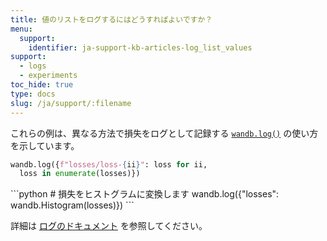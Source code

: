 ```yaml
---
title: 値のリストをログするにはどうすればよいですか？
menu:
  support:
    identifier: ja-support-kb-articles-log_list_values
support:
  - logs
  - experiments
toc_hide: true
type: docs
slug: /ja/support/:filename
---
```

これらの例は、異なる方法で損失をログとして記録する [`wandb.log()`](/ja/ref/python/log/) の使い方を示しています。
<Tabs>
<Tab title="Tab">
```python
wandb.log({f"losses/loss-{ii}": loss for ii, 
  loss in enumerate(losses)})
```
</Tab>
<Tab title="Tab">
```python
# 損失をヒストグラムに変換します
wandb.log({"losses": wandb.Histogram(losses)})  
```
</Tab>
</Tabs>

詳細は [ログのドキュメント](/ja/guides/models/track/log/) を参照してください。